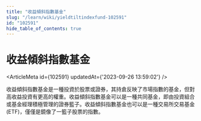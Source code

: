 ```yaml
---
title: "收益傾斜指數基金"
slug: "/learn/wiki/yieldtiltindexfund-102591"
id: "102591"
hide_table_of_contents: true
---
```



# 收益傾斜指數基金

<ArticleMeta id={102591} updatedAt={'2023-09-26 13:59:02'} />
<div className='border-solid border-b border-t-0 my-4 border-[var(--ifm-color-gray-300)]' />

收益傾斜指數基金是一種投資於股票或證券，其持倉反映了市場指數的基金，但對高收益投資有更高的權重。收益傾斜指數基金可以是一種共同基金，即由投資組合或基金經理積極管理的證券籃子。收益傾斜指數基金也可以是一種交易所交易基金 (ETF)，僅僅是鏡像了一籃子股票的指數。
